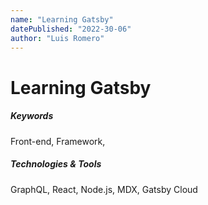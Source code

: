 ```yaml
---
name: "Learning Gatsby"
datePublished: "2022-30-06"
author: "Luis Romero"
---
```


# Learning Gatsby 




##### Keywords

Front-end, Framework, 

##### Technologies & Tools
GraphQL, React, Node.js, MDX, Gatsby Cloud